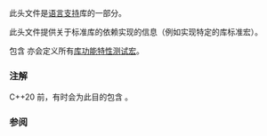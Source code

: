 {{cpp/header/title|version}}
{{cpp/header/navbar}}

此头文件是[[cpp/utility#语言支持|语言支持]]库的一部分。

此头文件提供关于标准库的依赖实现的信息（例如实现特定的库标准宏）。

包含 {{header|version}} 亦会定义所有[[cpp/feature test#库功能特性|库功能特性测试宏]]。

=== 注解 ===
C++20 前，有时会为此目的包含 {{header|ciso646}}。

===参阅===
{{dsc begin}}
{{dsc | [[cpp/utility/feature_test|'''功能特性测试宏''']] | 定义在标头 {{header|version}} {{mark c++20}}}}
{{dsc end}}

{{langlinks|en|es|ja|ru}}